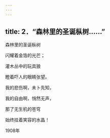 ```yaml
---
---
---
```

title: 2．“森林里的圣诞枞树……”
---




森林里的圣诞枞树

闪耀着金箔的光芒；

灌木丛中的玩具狼

瞪着吓人的眼睛张望。

我的悲伤啊，未卜先知，

我的自由啊，悄然无声，

那了无生机的苍穹

始终挂着笑容的水晶！

1908年